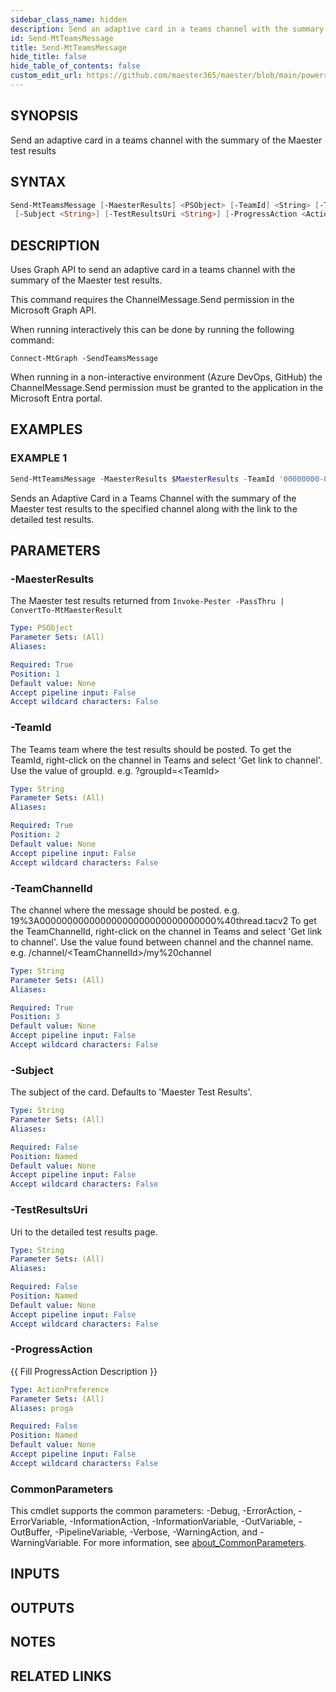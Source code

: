 ```yaml
---
sidebar_class_name: hidden
description: Send an adaptive card in a teams channel with the summary of the Maester test results
id: Send-MtTeamsMessage
title: Send-MtTeamsMessage
hide_title: false
hide_table_of_contents: false
custom_edit_url: https://github.com/maester365/maester/blob/main/powershell/public/Send-MtTeamsMessage.ps1
---
```


## SYNOPSIS

Send an adaptive card in a teams channel with the summary of the Maester test results

## SYNTAX

```powershell
Send-MtTeamsMessage [-MaesterResults] <PSObject> [-TeamId] <String> [-TeamChannelId] <String>
 [-Subject <String>] [-TestResultsUri <String>] [-ProgressAction <ActionPreference>] [<CommonParameters>]
```

## DESCRIPTION

Uses Graph API to send an adaptive card in a teams channel with the summary of the Maester test results.

This command requires the ChannelMessage.Send permission in the Microsoft Graph API.

When running interactively this can be done by running the following command:

```
Connect-MtGraph -SendTeamsMessage
```

When running in a non-interactive environment (Azure DevOps, GitHub) the ChannelMessage.Send permission
must be granted to the application in the Microsoft Entra portal.

## EXAMPLES

### EXAMPLE 1

```powershell
Send-MtTeamsMessage -MaesterResults $MaesterResults -TeamId '00000000-0000-0000-0000-000000000000' -TeamChannelId '19%3A00000000000000000000000000000000%40thread.tacv2' -Subject 'Maester Results' -TestResultsUri "https://github.com/contoso/maester/runs/123456789"
```

Sends an Adaptive Card in a Teams Channel with the summary of the Maester test results to the specified channel along with the link to the detailed test results.

## PARAMETERS

### -MaesterResults

The Maester test results returned from `Invoke-Pester -PassThru | ConvertTo-MtMaesterResult`

```yaml
Type: PSObject
Parameter Sets: (All)
Aliases:

Required: True
Position: 1
Default value: None
Accept pipeline input: False
Accept wildcard characters: False
```

### -TeamId

The Teams team where the test results should be posted.
To get the TeamId, right-click on the channel in Teams and select 'Get link to channel'.
Use the value of groupId.
e.g.
?groupId=&lt;TeamId&gt;

```yaml
Type: String
Parameter Sets: (All)
Aliases:

Required: True
Position: 2
Default value: None
Accept pipeline input: False
Accept wildcard characters: False
```

### -TeamChannelId

The channel where the message should be posted.
e.g.
19%3A00000000000000000000000000000000%40thread.tacv2
To get the TeamChannelId, right-click on the channel in Teams and select 'Get link to channel'.
Use the value found between channel and the channel name.
e.g.
/channel/&lt;TeamChannelId&gt;/my%20channel

```yaml
Type: String
Parameter Sets: (All)
Aliases:

Required: True
Position: 3
Default value: None
Accept pipeline input: False
Accept wildcard characters: False
```

### -Subject

The subject of the card.
Defaults to 'Maester Test Results'.

```yaml
Type: String
Parameter Sets: (All)
Aliases:

Required: False
Position: Named
Default value: None
Accept pipeline input: False
Accept wildcard characters: False
```

### -TestResultsUri

Uri to the detailed test results page.

```yaml
Type: String
Parameter Sets: (All)
Aliases:

Required: False
Position: Named
Default value: None
Accept pipeline input: False
Accept wildcard characters: False
```

### -ProgressAction

\{\{ Fill ProgressAction Description \}\}

```yaml
Type: ActionPreference
Parameter Sets: (All)
Aliases: proga

Required: False
Position: Named
Default value: None
Accept pipeline input: False
Accept wildcard characters: False
```

### CommonParameters

This cmdlet supports the common parameters: -Debug, -ErrorAction, -ErrorVariable, -InformationAction, -InformationVariable, -OutVariable, -OutBuffer, -PipelineVariable, -Verbose, -WarningAction, and -WarningVariable. For more information, see [about_CommonParameters](http://go.microsoft.com/fwlink/?LinkID=113216).

## INPUTS

## OUTPUTS

## NOTES

## RELATED LINKS
